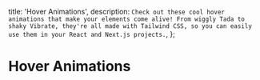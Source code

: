 
  title: 'Hover Animations',
  description: `Check out these cool hover animations that make your elements come alive! From wiggly Tada to shaky Vibrate, they're all made with Tailwind CSS, so you can easily use them in your React and Next.js projects.`,
};

# Hover Animations

<div className="mt-4"></div>

<div>
  <HoverAnimations />
</div>
